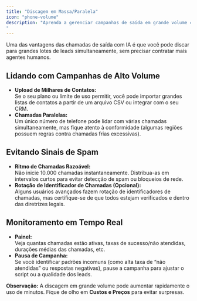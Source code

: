 ```yaml
---
title: "Discagem em Massa/Paralela"
icon: "phone-volume"
description: "Aprenda a gerenciar campanhas de saída em grande volume com discagem paralela, mantendo a conformidade.
"
---
```


Uma das vantagens das chamadas de saída com IA é que você pode discar para grandes lotes de leads simultaneamente, sem precisar contratar mais agentes humanos.

## Lidando com Campanhas de Alto Volume

- **Upload de Milhares de Contatos:**\
  Se o seu plano ou limite de uso permitir, você pode importar grandes listas de contatos a partir de um arquivo CSV ou integrar com o seu CRM.
- **Chamadas Paralelas:**\
  Um único número de telefone pode lidar com várias chamadas simultaneamente, mas fique atento à conformidade (algumas regiões possuem regras contra chamadas frias excessivas).

## Evitando Sinais de Spam

- **Ritmo de Chamadas Razoável:**\
  Não inicie 10.000 chamadas instantaneamente. Distribua-as em intervalos curtos para evitar detecção de spam ou bloqueios de rede.
- **Rotação de Identificador de Chamadas (Opcional):**\
  Alguns usuários avançados fazem rotação de identificadores de chamadas, mas certifique-se de que todos estejam verificados e dentro das diretrizes legais.

## Monitoramento em Tempo Real

- **Painel:**\
  Veja quantas chamadas estão ativas, taxas de sucesso/não atendidas, durações médias das chamadas, etc.
- **Pausa de Campanha:**\
  Se você identificar padrões incomuns (como alta taxa de “não atendidas” ou respostas negativas), pause a campanha para ajustar o script ou a qualidade dos leads.

**Observação:** A discagem em grande volume pode aumentar rapidamente o uso de minutos. Fique de olho em **Custos e Preços** para evitar surpresas.
